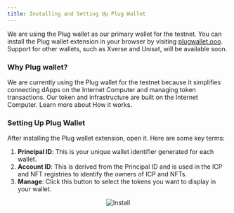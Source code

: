 ```yaml
---
title: Installing and Setting Up Plug Wallet
---
```


We are using the Plug wallet as our primary wallet for the testnet. You can install the Plug wallet extension in your browser by visiting [plugwallet.ooo](https://plugwallet.ooo). Support for other wallets, such as Xverse and Unisat, will be available soon.

### Why Plug wallet?

We are currently using the Plug wallet for the testnet because it simplifies connecting dApps on the Internet Computer and managing token transactions. Our token and infrastructure are built on the Internet Computer. Learn more about How it works.

### Setting Up Plug Wallet

After installing the Plug wallet extension, open it. Here are some key terms:

1. **Principal ID**: This is your unique wallet identifier generated for each wallet.
2. **Account ID**: This is derived from the Principal ID and is used in the ICP and NFT registries to identify the owners of ICP and NFTs.
3. **Manage**: Click this button to select the tokens you want to display in your wallet.

<p align="center">
<img src="https://raw.githubusercontent.com/ZeyaRabani/Gitbook2/main/public/assets/install_plug.png" alt="Install" className="rounded w-3/4 md:w-1/3" align="center" />
</p>